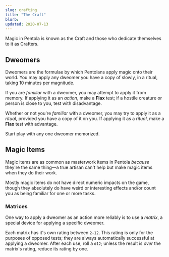 ```yaml
---
slug: crafting
title: "The Craft"
blurb:
updated: 2020-07-13
---
```


Magic in Pentola is known as the Craft and those who dedicate themselves to it as Crafters.

<Clip id="dweomers">

## Dweomers

</Clip>

Dweomers are the formulae by which Pentolans apply magic onto their world.
You may apply any dweomer you have a copy of slowly, in a ritual, taking 10 minutes per magnitude.

If you are _familiar_ with a dweomer, you may attempt to apply it from memory.
If applying it as an _action_, make a **Flax** test;
if a hostile creature or person is close to you, test with disadvantage.

Whether or not you're _familiar_ with a dweomer, you may try to apply it as a _ritual_, provided you have a copy of it on you.
If applying it as a _ritual_, make a **Flax** test with advantage.

Start play with any one dweomer memorized.

<!-- TODO: List of dweomers, random selector -->

<Clip id="magic-items">

## Magic Items

</Clip>

Magic items are as common as masterwork items in Pentola _because_ they're the same thing—a true artisan can't help but make magic items when they do their work.

Mostly magic items do not have direct numeric impacts on the game, though they absolutely do have weird or interesting effects and/or count you as being familiar for one or more tasks.

<!-- TODO: random magic item generator -->

<Clip id="matrices">

### Matrices

</Clip>

One way to apply a dweomer as an action more reliably is to use a _matrix_, a special device for applying a specific dweomer.

Each matrix has it's own rating between `2-12`.
This rating is only for the purposes of opposed tests;
they are always automatically successful at applying a dweomer.
After each use, roll a `d12`;
unless the result is _over_ the matrix's rating, reduce its rating by one.
